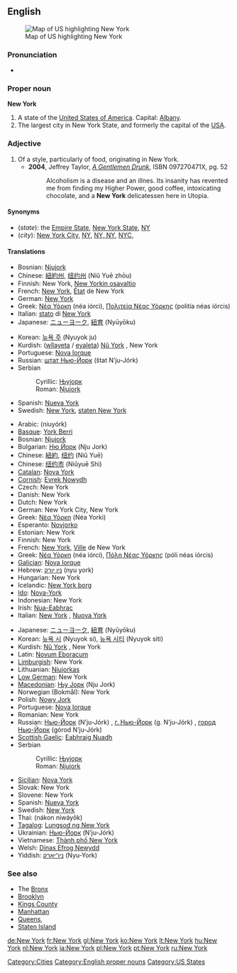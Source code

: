 ==English==
[[Image:map of USA highlighting New York.png|thumb|right|Map of US highlighting New York]]

===Pronunciation===
*{{audio|en-us-New York.ogg|Audio (US)}}

===Proper noun===
{{wikipedia}}
'''New York'''

# A state of the [[United States of America]]. Capital: [[Albany]].
# The largest city in New York State, and formerly the capital of the [[USA]].

===Adjective===
{{en-adj|-}}

# Of a style, particularly of food, originating in New York.
#* '''2004''', Jeffrey Taylor, ''[http://books.google.com/books?id=SzACwqdCfYYC&pg=PA52&ots=tsmp26dHyZ&dq=%22new+york+delicatessen%22&as_brr=1&sig=Jp75bm7f1fdl7UnuRaFp3DG4vic A Gentlemen Drunk]'', ISBN 097270471X, pg. 52
#*: Alcoholism is a disease and an illnes. Its insanity has revented me from finding my Higher Power, good coffee, intoxicating chocolate, and a '''New York''' delicatessen here in Utopia.

====Synonyms====
*(''state''): the [[Empire State]], [[New York State]], [[NY]]
*(''city''): [[New York City]], [[NY]], [[NY, NY]], [[NYC]],

====Translations====
{{trans-top|state}}
*Bosnian: [[Njujork#Bosnian|Njujork]] {{m}}
*Chinese: [[紐約州]], [[纽约州]] (Niǔ Yuē zhōu)
*Finnish: New York, [[New Yorkin osavaltio]]
*French: [[New York#French|New York]], [[état|État]] de New York {{m}}
*German: [[New York]]
*Greek: [[Νέα Υόρκη]] (néa iórci), [[Πολιτεία Νέας Υόρκης]] (politía néas iórcis) {{f}}
*Italian: [[stato]] di [[New York#Italian|New York]] {{m}}
*Japanese: [[ニューヨーク]], [[紐育]] (Nyūyōku)
{{trans-mid}}
*Korean: [[뉴욕 주]] (Nyuyok ju)
*Kurdish: ([[wîlayet]]a / [[eyalet]]a) [[Nû York]] {{f}}, New York {{f}}
*Portuguese: [[Nova Iorque]] {{f}}
*Russian: [[шт. Нью-Йорк|штат Нью-Йорк]] (štat N’ju-Jórk) {{m}}
*Serbian
*:Cyrillic: [[Њујорк#Serbian|Њујорк]] {{m}}
*:Roman: [[Njujork#Serbian|Njujork]] {{m}}
*Spanish: [[Nueva York]] {{f}}
*Swedish: [[New York#Swedish|New York]], [[staten New York]]
{{trans-bottom}}

{{trans-top|city}}
*Arabic: {{ARchar|[[نيويورك]]}} (niuyórk)
*[[Basque]]: [[York Berri]]
*Bosnian: [[Njujork#Bosnian|Njujork]] {{m}}
*Bulgarian: [[Ню Йорк]] (Nju Jork)
*Chinese: [[紐約]], [[纽约]] (Niǔ Yuē)
*Chinese: [[纽约市]] (Niǔyuē Shì)
*[[Catalan]]: [[Nova York]]
*[[Cornish]]: [[Evrek Nowydh]]
*Czech: New York
*Danish: New York
*Dutch: New York
*German: New York City, New York
*Greek: [[Νέα Υόρκη]] (Néa Yorki)
*Esperanto: [[Novjorko]]
*Estonian: New York
*Finnish: New York
*French: [[New York#French|New York]], [[ville|Ville]] de New York {{f}}
*Greek: [[Νέα Υόρκη]] (néa iórci), [[Πόλη Νέας Υόρκης]] (póli néas iórcis) {{f}}
*[[Galician]]: [[Nova Iorque]]
*Hebrew: [[ניו יורק]] (nyu york)
*Hungarian: New York
*Icelandic: [[New York borg]]
*[[Ido]]: [[Nova-York]]
*Indonesian: New York
*Irish: [[Nua-Eabhrac]]
*Italian: [[New York#Italian|New York]] {{f}}, [[Nuova York]] {{f}}
{{trans-mid}}
*Japanese: [[ニューヨーク]], [[紐育]] (Nyūyōku)
*Korean: [[뉴욕 시]] (Nyuyok si), [[뉴욕 시티]] (Nyuyok siti)
*Kurdish: [[Nû York]] {{f}}, New York {{f}}
*Latin: [[Novum Eboracum]]
*[[Limburgish]]: New York
*Lithuanian: [[Niujorkas]]
*[[Low German]]: New York
*[[Macedonian]]: [[Њу Јорк]] (Nju Jork)
*Norwegian (Bokmål): New York
*Polish: [[Nowy Jork]]
*Portuguese: [[Nova Iorque]] {{f}}
*Romanian: New York
*Russian: [[Нью-Йорк]] (N’ju-Jórk) {{m}}, [[г. Нью-Йорк]] (g. N’ju-Jórk) {{m}}, [[город Нью-Йорк]] (górod N’ju-Jórk) {{m}}
*[[Scottish Gaelic]]: [[Eabhraig Nuadh]]
*Serbian
*:Cyrillic: [[Њујорк#Serbian|Њујорк]] {{m}}
*:Roman: [[Njujork#Serbian|Njujork]] {{m}}
*[[Sicilian]]: [[Nova York]]
*Slovak: New York
*Slovene: New York
*Spanish: [[Nueva York]] {{f}}
*Swedish: [[New York#Swedish|New York]]
*Thai: {{THchar|[[นครนิวยอร์ก]]}} (nákon níwáyôk)
*[[Tagalog]]: [[Lungsod ng New York]]
*Ukrainian: [[Нью-Йорк]] (N’ju-Jórk)
*Vietnamese: [[Thành phố New York]]
*Welsh: [[Dinas Efrog Newydd]]
*Yiddish: [[ניו־יאָרק]] (Nyu-York)
{{trans-bottom}}

===See also===
*The [[Bronx]]
*[[Brooklyn]]
*[[Kings County]]
*[[Manhattan]]
*[[Queens]], {{toponym|Queens County}}
*[[Staten Island]]

[[Category:Cities]]
[[Category:English proper nouns]]
[[Category:US States]]

[[de:New York]]
[[fr:New York]]
[[gl:New York]]
[[ko:New York]]
[[lt:New York]]
[[hu:New York]]
[[nl:New York]]
[[ja:New York]]
[[pl:New York]]
[[pt:New York]]
[[ru:New York]]